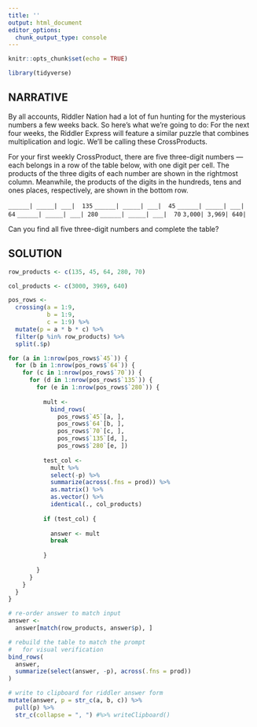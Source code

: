 ---
title: ''
output: html_document
editor_options: 
  chunk_output_type: console
---

```{r setup, include=FALSE}
knitr::opts_chunk$set(echo = TRUE)

library(tidyverse)
```

## NARRATIVE

By all accounts, Riddler Nation had a lot of fun hunting for the mysterious numbers a few weeks back. So here’s what we’re going to do: For the next four weeks, the Riddler Express will feature a similar puzzle that combines multiplication and logic. We’ll be calling these CrossProducts.

For your first weekly CrossProduct, there are five three-digit numbers — each belongs in a row of the table below, with one digit per cell. The products of the three digits of each number are shown in the rightmost column. Meanwhile, the products of the digits in the hundreds, tens and ones places, respectively, are shown in the bottom row.

`______| _____| ___|  135`
`______| _____| ___|  45`
`______| _____| ___|  64`
`______| _____| ___| 280`
`______| _____| ___|  70`
` 3,000| 3,969|	640|`


Can you find all five three-digit numbers and complete the table?

## SOLUTION


```{r}
row_products <- c(135, 45, 64, 280, 70)

col_products <- c(3000, 3969, 640)

pos_rows <- 
  crossing(a = 1:9, 
           b = 1:9, 
           c = 1:9) %>% 
  mutate(p = a * b * c) %>% 
  filter(p %in% row_products) %>% 
  split(.$p)

for (a in 1:nrow(pos_rows$`45`)) {
  for (b in 1:nrow(pos_rows$`64`)) {
    for (c in 1:nrow(pos_rows$`70`)) {
      for (d in 1:nrow(pos_rows$`135`)) {
        for (e in 1:nrow(pos_rows$`280`)) {
          
          mult <- 
            bind_rows(
              pos_rows$`45`[a, ],
              pos_rows$`64`[b, ],
              pos_rows$`70`[c, ],
              pos_rows$`135`[d, ],
              pos_rows$`280`[e, ]) 
          
          test_col <- 
            mult %>% 
            select(-p) %>% 
            summarize(across(.fns = prod)) %>%
            as.matrix() %>% 
            as.vector() %>% 
            identical(., col_products)
          
          if (test_col) {
            
            answer <- mult
            break
            
          }
          
        }
      }
    }
  }
}

# re-order answer to match input
answer <- 
  answer[match(row_products, answer$p), ]

# rebuild the table to match the prompt
#   for visual verification
bind_rows(
  answer, 
  summarize(select(answer, -p), across(.fns = prod))
)

# write to clipboard for riddler answer form
mutate(answer, p = str_c(a, b, c)) %>% 
  pull(p) %>% 
  str_c(collapse = ", ") #%>% writeClipboard()



```

